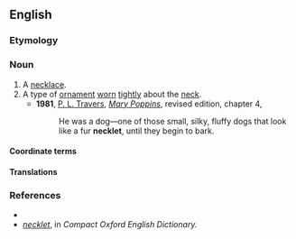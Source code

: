 ==English==

===Etymology===
{{suffix|neck|let|lang=en}}

===Noun===
{{en-noun}}

# A [[necklace]].
# A type of [[ornament#Noun|ornament]] [[wear#Verb|worn]] [[tightly]] about the [[neck#Noun|neck]].
#* '''1981''', [[w:P. L. Travers|P. L. Travers]], [[w:Mary Poppins|''Mary Poppins'']], revised edition, chapter 4,
#*: He was a dog—one of those small, silky, fluffy dogs that look like a fur '''necklet''', until they begin to bark.

====Coordinate terms====
{{coord2|lang=en|anklet|armlet|kneelet|leglet|wristlet}}

====Translations====
{{trans-see|necklace}}

{{trans-top|type of ornament worn tightly about the neck}}
{{trans-mid}}
{{trans-bottom}}

===References===
* {{R:Webster 1913}}
* ''[http://www.askoxford.com/concise_oed/necklet?view=uk necklet]'', in ''Compact Oxford English Dictionary.''